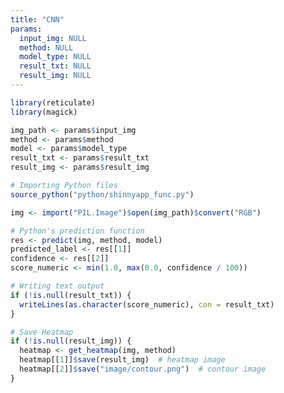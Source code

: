 ```yaml
---
title: "CNN"
params:
  input_img: NULL
  method: NULL
  model_type: NULL
  result_txt: NULL
  result_img: NULL
---
```


```r
library(reticulate)
library(magick)

img_path <- params$input_img
method <- params$method
model <- params$model_type
result_txt <- params$result_txt
result_img <- params$result_img

# Importing Python files
source_python("python/shinnyapp_func.py")

img <- import("PIL.Image")$open(img_path)$convert("RGB")

# Python's prediction function
res <- predict(img, method, model)
predicted_label <- res[[1]]
confidence <- res[[2]]
score_numeric <- min(1.0, max(0.0, confidence / 100))

# Writing text output
if (!is.null(result_txt)) {
  writeLines(as.character(score_numeric), con = result_txt)
}

# Save Heatmap
if (!is.null(result_img)) {
  heatmap <- get_heatmap(img, method)
  heatmap[[1]]$save(result_img)  # heatmap image
  heatmap[[2]]$save("image/contour.png")  # contour image
}
```
